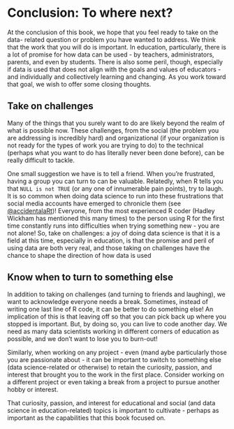 # Conclusion: To where next? {#c19}

At the conclusion of this book, we hope that you feel ready to take on the data-
related question or problem you have wanted to address. We think that the work
that you will do is important. In education, particularly, there is a lot of
promise for how data can be used - by teachers, administrators, parents, and
even by students. There is also some peril, though, especially if data is used
that does not align with the goals and values of educators - and individually
and collectively learning and changing. As you work toward that goal, we wish to
offer some closing thoughts.

## Take on challenges

Many of the things that you surely want to do are likely beyond the realm of
what is possible now. These challenges, from the social (the problem you are
addressing is incredibly hard) and organizational (if your organization is not
ready for the types of work you are trying to do) to the technical (perhaps what
you want to do has literally never been done before), can be really difficult to
tackle.

One small suggestion we have is to tell a friend. When you're frustrated, having
a group you can turn to can be valuable. Relatedly, when R tells you that `NULL
is not TRUE` (or any one of innumerable pain points), try to laugh. It is so
common when doing data science to run into these frustrations that social media
accounts have emerged to chronicle them (see
[@accidentalaRt](https:/twitter.com/accidentalart))! Everyone, from the most
experienced R coder (Hadley Wickham has mentioned this many times) to the person
using R for the first time constantly runs into difficulties when trying
something new - you are not alone! So, take on challenges: a joy of doing data
science is that it is a field at this time, especially in education, is that the
promise and peril of using data are both very real, and those taking on
challenges have the chance to shape the direction of how data is used

## Know when to turn to something else

In addition to taking on challenges (and turning to friends and laughing), we
want to acknowledge everyone needs a break. Sometimes, instead of writing one
last line of R code, it can be better to do something else! An implication of
this is that leaving off so that you can pick back up where you stopped is
important. But, by doing so, you can live to code another day. We need as many
data scientists working in different corners of education as possible, and we
don't want to lose you to burn-out!

Similarly, when working on any project - even (mand aybe particularly those you
are passionate about - it can be important to switch to something else (data
science-related or otherwise) to retain the curiosity, passion, and interest
that brought you to the work in the first place. Consider working on a different
project or even taking a break from a project to pursue another hobby or
interest.

That curiosity, passion, and interest for educational and social (and data
science in education-related) topics is important to cultivate - perhaps as
important as the capabilities that this book focused on.